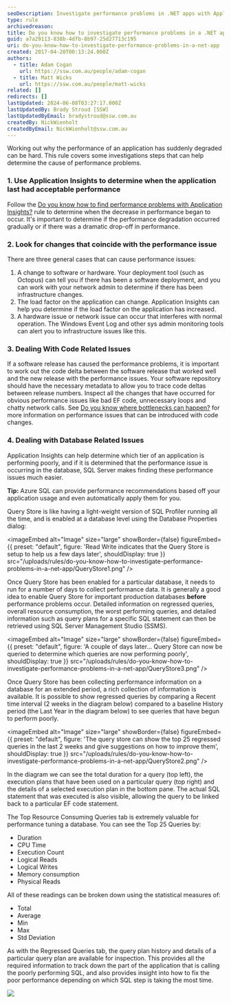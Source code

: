 ```yaml
---
seoDescription: Investigate performance problems in .NET apps with Application Insights and identify changes that coincide with the issue, then focus on code or database-related issues to resolve the problem.
type: rule
archivedreason:
title: Do you know how to investigate performance problems in a .NET app?
guid: a7a29113-838b-4dfb-8b97-25d27713c195
uri: do-you-know-how-to-investigate-performance-problems-in-a-net-app
created: 2017-04-20T00:13:24.000Z
authors:
  - title: Adam Cogan
    url: https://ssw.com.au/people/adam-cogan
  - title: Matt Wicks
    url: https://ssw.com.au/people/matt-wicks
related: []
redirects: []
lastUpdated: 2024-06-08T03:27:17.000Z
lastUpdatedBy: Brady Stroud [SSW]
lastUpdatedByEmail: bradystroud@ssw.com.au
createdBy: NickWienholt
createdByEmail: NickWienholt@ssw.com.au
---
```


Working out why the performance of an application has suddenly degraded can be hard. This rule covers some investigations steps that can help determine the cause of performance problems.
### 1. Use Application Insights to determine when the application last had acceptable performance

Follow the [Do you know how to find performance problems with Application Insights?](/do-you-know-how-to-find-performance-problems-with-application-insights) rule to determine when the decrease in performance began to occur. It's important to determine if the performance degradation occurred gradually or if there was a dramatic drop-off in performance.

### 2. Look for changes that coincide with the performance issue

There are three general cases that can cause performance issues:

1. A change to software or hardware. Your deployment tool (such as Octopus) can tell you if there has been a software deployment, and you can work with your network admin to determine if there has been infrastructure changes.
2. The load factor on the application can change. Application Insights can help you determine if the load factor on the application has increased.
3. A hardware issue or network issue can occur that interferes with normal operation. The Windows Event Log and other sys admin monitoring tools can alert you to infrastructure issues like this.

### 3. Dealing With Code Related Issues

If a software release has caused the performance problems, it is important to work out the code delta between the software release that worked well and the new release with the performance issues. Your software repository should have the necessary metadata to allow you to trace code deltas between release numbers. Inspect all the changes that have occurred for obvious performance issues like bad EF code, unnecessary loops and chatty network calls. See [Do you know where bottlenecks can happen?](/where-bottlenecks-can-happen) for more information on performance issues that can be introduced with code changes.

### 4. Dealing with Database Related Issues

Application Insights can help determine which tier of an application is performing poorly, and if it is determined that the performance issue is occurring in the database, SQL Server makes finding these performance issues much easier.

**Tip:** Azure SQL can provide performance recommendations based off your application usage and even automatically apply them for you.

Query Store is like having a light-weight version of SQL Profiler running all the time, and is enabled at a database level using the Database Properties dialog:


<imageEmbed
  alt="Image"
  size="large"
  showBorder={false}
  figureEmbed={{
    preset: "default",
    figure: 'Read Write indicates that the Query Store is setup to help us a few days later',
    shouldDisplay: true
  }}
  src="/uploads/rules/do-you-know-how-to-investigate-performance-problems-in-a-net-app/QueryStore1.png"
/>

Once Query Store has been enabled for a particular database, it needs to run for a number of days to collect performance data. It is generally a good idea to enable Query Store for important production databases **before** performance problems occur. Detailed information on regressed queries, overall resource consumption, the worst performing queries, and detailed information such as query plans for a specific SQL statement can then be retrieved using SQL Server Management Studio (SSMS).


<imageEmbed
  alt="Image"
  size="large"
  showBorder={false}
  figureEmbed={{
    preset: "default",
    figure: 'A couple of days later… Query Store can now be queried to determine which queries are now performing poorly',
    shouldDisplay: true
  }}
  src="/uploads/rules/do-you-know-how-to-investigate-performance-problems-in-a-net-app/QueryStore3.png"
/>

Once Query Store has been collecting performance information on a database for an extended period, a rich collection of information is available. It is possible to show regressed queries by comparing a Recent time interval (2 weeks in the diagram below) compared to a baseline History period (the Last Year in the diagram below) to see queries that have begun to perform poorly.


<imageEmbed
  alt="Image"
  size="large"
  showBorder={false}
  figureEmbed={{
    preset: "default",
    figure: 'The query store can show the top 25 regressed queries in the last 2 weeks and give suggestions on how to improve them',
    shouldDisplay: true
  }}
  src="/uploads/rules/do-you-know-how-to-investigate-performance-problems-in-a-net-app/QueryStore2.png"
/>

In the diagram we can see the total duration for a query (top left), the execution plans that have been used on a particular query (top right) and the details of a selected execution plan in the bottom pane. The actual SQL statement that was executed is also visible, allowing the query to be linked back to a particular EF code statement.

The Top Resource Consuming Queries tab is extremely valuable for performance tuning a database. You can see the Top 25 Queries by:

- Duration
- CPU Time
- Execution Count
- Logical Reads
- Logical Writes
- Memory consumption
- Physical Reads

All of these readings can be broken down using the statistical measures of:

- Total
- Average
- Min
- Max
- Std Deviation

As with the Regressed Queries tab, the query plan history and details of a particular query plan are available for inspection. This provides all the required information to track down the part of the application that is calling the poorly performing SQL, and also provides insight into how to fix the poor performance depending on which SQL step is taking the most time.

![](QueryStore4.png)
